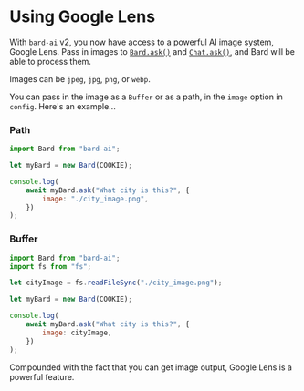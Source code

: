 # Using Google Lens

With `bard-ai` v2, you now have access to a powerful AI image system, Google Lens. Pass in images to [`Bard.ask()`](/basics/ask) and [`Chat.ask()`](/basics/chat#chatask), and Bard will be able to process them.

Images can be `jpeg`, `jpg`, `png`, or `webp`.

You can pass in the image as a `Buffer` or as a path, in the `image` option in `config`. Here's an example...

### Path

```javascript
import Bard from "bard-ai";

let myBard = new Bard(COOKIE);

console.log(
	await myBard.ask("What city is this?", {
		image: "./city_image.png",
	})
);
```

### Buffer

```javascript
import Bard from "bard-ai";
import fs from "fs";

let cityImage = fs.readFileSync("./city_image.png");

let myBard = new Bard(COOKIE);

console.log(
	await myBard.ask("What city is this?", {
		image: cityImage,
	})
);
```

Compounded with the fact that you can get image output, Google Lens is a powerful feature.